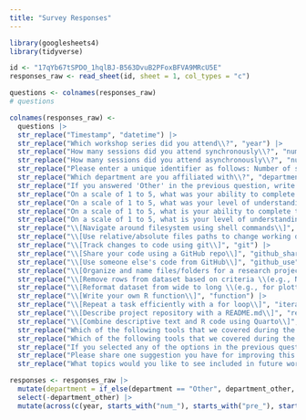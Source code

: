 ```yaml
---
title: "Survey Responses"
---
```


```r
library(googlesheets4)
library(tidyverse)
```

```r
id <- "17qYb67tSPDO_1hqlBJ-B563DvuB2PFoxBFVA9MRcU5E"
responses_raw <- read_sheet(id, sheet = 1, col_types = "c")
```

```r
questions <- colnames(responses_raw)
# questions

colnames(responses_raw) <-
  questions |> 
  str_replace("Timestamp", "datetime") |> 
  str_replace("Which workshop series did you attend\\?", "year") |> 
  str_replace("How many sessions did you attend synchronously\\?", "num_sync") |> 
  str_replace("How many sessions did you attend asynchronously\\?", "num_async") |> 
  str_replace("Please enter a unique identifier as follows: Number of siblings \\(as numeric\\) \\+ First two letters of the city you were born in \\(lowercase\\) \\+ First three letters of your current street \\(lowercase\\)\\.", "id") |> 
  str_replace("Which department are you affiliated with\\?", "department") |> 
  str_replace("If you answered 'Other' in the previous question, write your department name below\\.", "department_other") |> 
  str_replace("On a scale of 1 to 5, what was your ability to complete the following tasks prior to the workshop: ", "pre_ability_") |> 
  str_replace("On a scale of 1 to 5, what was your level of understanding while completing the following tasks prior to the workshop \\(if you could not do the task at all, select option 1\\): ", "pre_understand_") |> 
  str_replace("On a scale of 1 to 5, what is your ability to complete the following tasks now: ", "post_ability_") |> 
  str_replace("On a scale of 1 to 5, what is your level of understanding about these tasks now \\(if you can not do the task at all, select option 1\\): ", "post_understand_") |> 
  str_replace("\\[Navigate around filesystem using shell commands\\]", "shell") |> 
  str_replace("\\[Use relative/absolute files paths to change working directory\\]", "paths") |> 
  str_replace("\\[Track changes to code using git\\]", "git") |> 
  str_replace("\\[Share your code using a GitHub repo\\]", "github_share") |> 
  str_replace("\\[Use someone else's code from GitHub\\]", "github_use") |> 
  str_replace("\\[Organize and name files/folders for a research project\\]", "compendium") |> 
  str_replace("\\[Remove rows from dataset based on criteria \\(e.g., NAs\\)\\]", "filter") |> 
  str_replace("\\[Reformat dataset from wide to long \\(e.g., for plotting\\)\\]", "pivot") |> 
  str_replace("\\[Write your own R function\\]", "function") |> 
  str_replace("\\[Repeat a task efficiently with a for loop\\]", "iterate") |> 
  str_replace("\\[Describe project repository with a README.md\\]", "readme") |> 
  str_replace("\\[Combine descriptive text and R code using Quarto\\]", "quarto") |> 
  str_replace("Which of the following tools that we covered during the workshop have you already incorporated into your research that you were not using prior to the workshop\\?", "use_already") |> 
  str_replace("Which of the following tools that we covered during the workshop do you plan to incorporate into your research within six months after the last workshop session\\?", "use_planned") |> 
  str_replace("If you selected any of the options in the previous question, please give one concrete example of how you will implement one of these tools in your research\\.", "use_example") |> 
  str_replace("Please share one suggestion you have for improving this workshop series\\.", "suggestion") |> 
  str_replace("What topics would you like to see included in future workshops\\?", "future_topics")
```

```r
responses <- responses_raw |> 
  mutate(department = if_else(department == "Other", department_other, department)) |> 
  select(-department_other) |> 
  mutate(across(c(year, starts_with("num_"), starts_with("pre_"), starts_with("post_")), parse_number))
```

